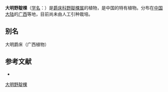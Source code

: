 {{Speciesbox
| name = 大明野靛棵
| status = 
| status_system = 
| image =
| genus = Mananthes
| species = damingensis
| authority = H. S. Lo
}}

'''大明野靛棵'''（[[学名|学名]]：{{lang|la|''Mananthes damingensis''}}）是[[爵床科|爵床科]][[野靛棵属|野靛棵属]]的植物，是中国的特有植物。分布在[[中国大陆|中国大陆]]的[[广西|广西]]等地，目前尚未由人工引种栽培。

== 别名 ==
大明爵床（广西植物）

== 参考文献 ==
<div class="references-small">
* {{cite web| url =http://www.bioinfo.cn/db05/KmzwSpecies.php?action=view&id=843| title =大明野靛棵| work =《中国高等植物数据库全库》| publisher =中国科学院微生物研究所| author =昆明植物研究所| accessdate =2009-02-21| deadurl =yes| archiveurl =https://web.archive.org/web/20160305015240/http://www.bioinfo.cn/db05/KmzwSpecies.php?action=view&id=843| archivedate =2016-03-05}}
</div>
{{Taxonbar|from=Q10935654}}

[[Category:野靛棵属|大明野靛棵]]


{{植物小作品}}